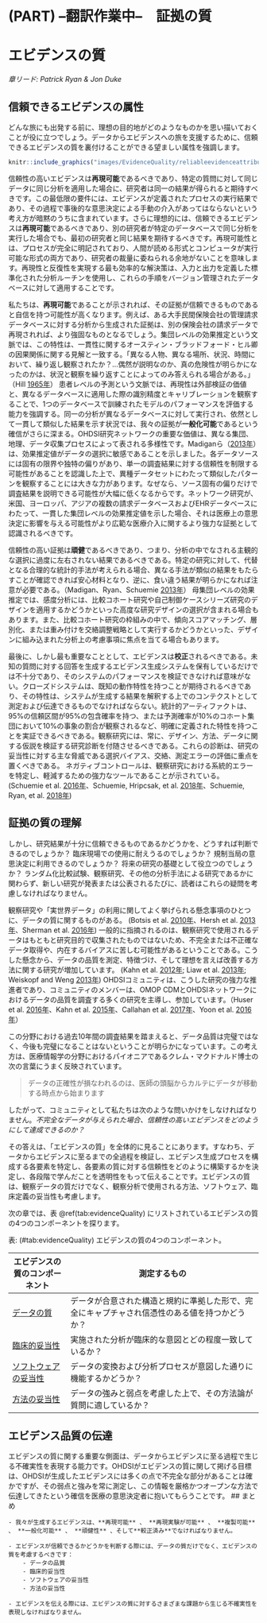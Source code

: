 # (PART) --翻訳作業中--　証拠の質 {.unnumbered}

# エビデンスの質 {#EvidenceQuality}

*章リード: Patrick Ryan & Jon Duke*

\index{evidence quality}

## 信頼できるエビデンスの属性

どんな旅にも出発する前に、理想の目的地がどのようなものかを思い描いておくことが役に立つでしょう。データからエビデンスへの旅を支援するために、信頼できるエビデンスの質を裏付けることができる望ましい属性を強調します。

```r
knitr::include_graphics("images/EvidenceQuality/reliableevidenceattributes.png")
```

信頼性の高いエビデンスは**再現可能**であるべきであり、特定の質問に対して同じデータに同じ分析を適用した場合に、研究者は同一の結果が得られると期待すべきです。この最低限の要件には、エビデンスが定義されたプロセスの実行結果であり、その過程で事後的な意思決定による手動の介入があってはならないという考え方が暗黙のうちに含まれています。さらに理想的には、信頼できるエビデンスは**再現可能**であるべきであり、別の研究者が特定のデータベースで同じ分析を実行した場合でも、最初の研究者と同じ結果を期待するべきです。再現可能性とは、プロセスが完全に明記されており、人間が読める形式とコンピュータが実行可能な形式の両方であり、研究者の裁量に委ねられる余地がないことを意味します。再現性と反復性を実現する最も効率的な解決策は、入力と出力を定義した標準化された分析ルーチンを使用し、これらの手順をバージョン管理されたデータベースに対して適用することです。

私たちは、**再現可能**であることが示されれば、その証拠が信頼できるものであると自信を持つ可能性が高くなります。例えば、ある大手民間保険会社の管理請求データベースに対する分析から生成された証拠は、別の保険会社の請求データで再現されれば、より強固なものとなるでしょう。集団レベルの効果推定という文脈では、この特性は、一貫性に関するオースティン・ブラッドフォード・ヒル卿の因果関係に関する見解と一致する。「異なる人物、異なる場所、状況、時間において、繰り返し観察されたか？…偶然が説明なのか、真の危険性が明らかになったのかは、状況と観察を繰り返すことによってのみ答えられる場合がある。」 （Hill [1965年](https://ohdsi.github.io/TheBookOfOhdsi/EvidenceQuality.html#ref-hill_1965)） 患者レベルの予測という文脈では、再現性は外部検証の価値と、異なるデータベースに適用した際の識別精度とキャリブレーションを観察することで、1つのデータベースで訓練されたモデルのパフォーマンスを評価する能力を強調する。同一の分析が異なるデータベースに対して実行され、依然として一貫して類似した結果を示す状況では、我々の証拠が**一般化可能**であるという確信がさらに深まる。OHDSI研究ネットワークの重要な価値は、異なる集団、地理、データ収集プロセスによって表される多様性です。Madiganら（[2013年](https://ohdsi.github.io/TheBookOfOhdsi/EvidenceQuality.html#ref-madigan_2013)）は、効果推定値がデータの選択に敏感であることを示しました。各データソースには固有の限界や独特の偏りがあり、単一の調査結果に対する信頼性を制限する可能性があることを認識した上で、異種データセットにわたって類似したパターンを観察することには大きな力があります。なぜなら、ソース固有の偏りだけで調査結果を説明できる可能性が大幅に低くなるからです。ネットワーク研究が、米国、ヨーロッパ、アジアの複数の請求データベースおよびEHRデータベースにわたって、一貫した集団レベルの効果推定値を示した場合、それは医療上の意思決定に影響を与える可能性がより広範な医療介入に関するより強力な証拠として認識されるべきです。

信頼性の高い証拠は**頑健**であるべきであり、つまり、分析の中でなされる主観的な選択に過度に左右されない結果であるべきである。特定の研究に対して、代替となる合理的な統計的手法が考えられる場合、異なる手法が類似の結果をもたらすことが確認できれば安心材料となり、逆に、食い違う結果が明らかになれば注意が必要である。（Madigan、Ryan、Schuemie [2013年](https://ohdsi.github.io/TheBookOfOhdsi/EvidenceQuality.html#ref-madigan2013design)） 母集団レベルの効果推定では、感度分析には、比較コホート研究や自己制御ケースシリーズ研究のデザインを適用するかどうかといった高度な研究デザインの選択が含まれる場合もあります。また、比較コホート研究の枠組みの中で、傾向スコアマッチング、層別化、または重み付けを交絡調整戦略として実行するかどうかといった、デザインに組み込まれた分析上の考慮事項に焦点を当てる場合もあります。

最後に、しかし最も重要なこととして、エビデンスは**校正**されるべきである。未知の質問に対する回答を生成するエビデンス生成システムを保有しているだけでは不十分であり、そのシステムのパフォーマンスを検証できなければ意味がない。クローズドシステムは、既知の動作特性を持つことが期待されるべきであり、その特性は、システムが生成する結果を解釈する上でのコンテクストとして測定および伝達できるものでなければならない。統計的アーティファクトは、95%の信頼区間が95%の包含確率を持つ、または予測確率が10%のコホート集団において10%の事象の割合が観察されるなど、明確に定義された特性を持つことを実証できるべきである。観察研究には、常に、デザイン、方法、データに関する仮説を検証する研究診断を付随させるべきである。これらの診断は、研究の妥当性に対する主な脅威である選択バイアス、交絡、測定エラーの評価に重点を置くべきである。 ネガティブコントロールは、観察研究における系統的エラーを特定し、軽減するための強力なツールであることが示されている。 (Schuemie et al. [2016年](https://ohdsi.github.io/TheBookOfOhdsi/EvidenceQuality.html#ref-schuemie_2016)、Schuemie, Hripcsak, et al. [2018年](https://ohdsi.github.io/TheBookOfOhdsi/EvidenceQuality.html#ref-schuemie_2018)、Schuemie, Ryan, et al. [2018年](https://ohdsi.github.io/TheBookOfOhdsi/EvidenceQuality.html#ref-schuemie_2018b))

## 証拠の質の理解

しかし、研究結果が十分に信頼できるものであるかどうかを、どうすれば判断できるのでしょうか？ 臨床現場での使用に耐えうるのでしょうか？ 規制当局の意思決定に利用できるのでしょうか？ 将来の研究の基礎として役立つのでしょうか？ ランダム化比較試験、観察研究、その他の分析手法による研究であるかに関わらず、新しい研究が発表または公表されるたびに、読者はこれらの疑問を考慮しなければなりません。

観察研究や「実世界データ」の利用に関してよく挙げられる懸念事項のひとつに、データの質に関するものがある。 (Botsis et al. [2010年](https://ohdsi.github.io/TheBookOfOhdsi/EvidenceQuality.html#ref-botsis2010secondary)、Hersh et al. [2013年](https://ohdsi.github.io/TheBookOfOhdsi/EvidenceQuality.html#ref-hersh2013caveats)、Sherman et al. [2016年](https://ohdsi.github.io/TheBookOfOhdsi/EvidenceQuality.html#ref-sherman2016real)) 一般的に指摘されるのは、観察研究で使用されるデータはもともと研究目的で収集されたものではないため、不完全または不正確なデータ取得や、内在するバイアスに苦しむ可能性があるということである。こうした懸念から、データの品質を測定、特徴づけ、そして理想を言えば改善する方法に関する研究が増加しています。 (Kahn et al. [2012年](https://ohdsi.github.io/TheBookOfOhdsi/EvidenceQuality.html#ref-kahn2012pragmatic); Liaw et al. [2013年](https://ohdsi.github.io/TheBookOfOhdsi/EvidenceQuality.html#ref-liaw2013towards); Weiskopf and Weng [2013年](https://ohdsi.github.io/TheBookOfOhdsi/EvidenceQuality.html#ref-weiskopf_2013)) OHDSIコミュニティは、こうした研究の強力な推進者であり、コミュニティのメンバーは、OMOP CDMとOHDSIネットワークにおけるデータの品質を調査する多くの研究を主導し、参加しています。（Huser et al. [2016年](https://ohdsi.github.io/TheBookOfOhdsi/EvidenceQuality.html#ref-huser_multisite_2016)、Kahn et al. [2015年](https://ohdsi.github.io/TheBookOfOhdsi/EvidenceQuality.html#ref-kahn_transparent_2015)、Callahan et al. [2017年](https://ohdsi.github.io/TheBookOfOhdsi/EvidenceQuality.html#ref-callahan2017comparison)、Yoon et al. [2016年](https://ohdsi.github.io/TheBookOfOhdsi/EvidenceQuality.html#ref-yoon_2016)）

この分野における過去10年間の調査結果を踏まえると、データ品質は完璧ではなく、今後も完璧になることはないということが明らかになっています。この考え方は、医療情報学の分野におけるパイオニアであるクレム・マクドナルド博士の次の言葉にうまく反映されています。

> データの正確性が損なわれるのは、医師の頭脳からカルテにデータが移動する時点から始まります \index{Clem McDonald}

したがって、コミュニティとして私たちは次のような問いかけをしなければなりません。*不完全なデータが与えられた場合、信頼性の高いエビデンスをどのようにして達成できるのか？*

その答えは、「エビデンスの質」を全体的に見ることにあります。すなわち、データからエビデンスに至るまでの全過程を検証し、エビデンス生成プロセスを構成する各要素を特定し、各要素の質に対する信頼性をどのように構築するかを決定し、各段階で学んだことを透明性をもって伝えることです。エビデンスの質は、観察データの質だけでなく、観察分析で使用される方法、ソフトウェア、臨床定義の妥当性も考慮します。\index{community} \index{reliable evidence}

次の章では、表 \@ref(tab:evidenceQuality) にリストされているエビデンスの質の4つのコンポーネントを探ります。

表: (#tab:evidenceQuality) エビデンスの質の4つのコンポーネント。

| エビデンスの質のコンポーネント | 測定するもの |
|-----------------|-------------------------------------------------------|
| [データの質](DataQuality.html) | データが合意された構造と規約に準拠した形で、完全にキャプチャされ信憑性のある値を持つかどうか？ |
| [臨床的妥当性](ClinicalValidity.html) | 実施された分析が臨床的な意図とどの程度一致しているか？ |
| [ソフトウェアの妥当性](SoftwareValidity.html) | データの変換および分析プロセスが意図した通りに機能するかどうか？ |
| [方法の妥当性](MethodValidity.html) | データの強みと弱点を考慮した上で、その方法論が質問に適しているか？ |

## エビデンス品質の伝達

エビデンスの質に関する重要な側面は、データからエビデンスに至る過程で生じる不確実性を表現する能力です。OHDSIがエビデンスの質に関して掲げる目標は、OHDSIが生成したエビデンスには多くの点で不完全な部分があることは確かですが、その弱点と強みを常に測定し、この情報を厳格かつオープンな方法で伝達してきたという確信を医療の意思決定者に抱いてもらうことです。 \## まとめ

```block2
- 我々が生成するエビデンスは、**再現可能** 、 **再現実験が可能** 、 **複製可能** 、 **一般化可能** 、 **頑健性** 、そして**較正済み**でなければなりません。

- エビデンスが信頼できるかどうかを判断する際には、データの質だけでなく、エビデンスの質を考慮するべきです：
    - データの品質
    - 臨床的妥当性
    - ソフトウェアの妥当性
    - 方法の妥当性

- エビデンスを伝える際には、エビデンスの質に対するさまざまな課題から生じる不確実性を表現しなければなりません。


```
